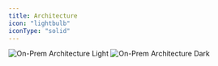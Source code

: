 ```yaml
---
title: Architecture
icon: "lightbulb"
iconType: "solid"
---
```


<img
  className="block dark:hidden"
  src="/images/on-prem-architecture-light.svg"
  alt="On-Prem Architecture Light"
/>
<img
  className="hidden dark:block"
  src="/images/on-prem-architecture-dark.svg"
  alt="On-Prem Architecture Dark"
/>